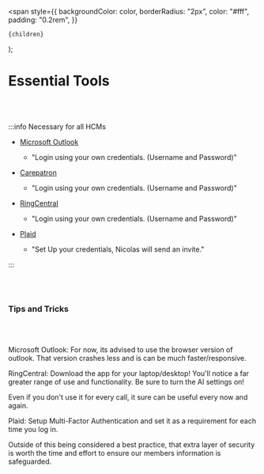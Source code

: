   <span
    style={{
      backgroundColor: color,
      borderRadius: "2px",
      color: "#fff",
      padding: "0.2rem",
    }}
  >
    {children}
  </span>
);

# Essential Tools

<br></br>

:::info Necessary for all HCMs

- [Microsoft Outlook](https://outlook.office.com/)

  - "Login using your own credentials. (Username and Password)"

- [Carepatron](https://app.carepatron.com)

  - "Login using your own credentials. (Username and Password)"

- [RingCentral](https://app.ringcentral.com/login?replaceState=%7B%22from%22%3A%7B%22pathname%22%3A%22%2F%22%7D%7D)

  - "Login using your own credentials. (Username and Password)"

- [Plaid](https://dashboard.plaid.com/signin?redirect=%2Fidentity_verification%2Ftemplates%2Fflwtmp_9uK9NxcHrBDubh)

  - "Set Up your credentials, Nicolas will send an invite."

:::

<br></br>

### Tips and Tricks

<br></br>

<Highlight color="#0433ff">Microsoft Outlook</Highlight>: For now, its advised
to use the browser version of outlook. That version crashes less and is can be
much faster/responsive.

<Highlight color="#ff9300">RingCentral</Highlight>: Download the app for your
laptop/desktop! You'll notice a far greater range of use and functionality. Be
sure to turn the AI settings on!

Even if you don't use it for every call, it sure can be useful every now and again.

<Highlight color="#25c2a0">Plaid</Highlight>: Setup Multi-Factor Authentication
and set it as a requirement for each time you log in.

Outside of this being considered a best practice, that extra layer of security is worth the time and effort to ensure our members information is safeguarded.
